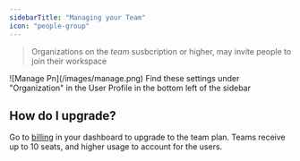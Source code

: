```yaml
---
sidebarTitle: "Managing your Team"
icon: "people-group"
---
```


> Organizations on the _team_ susbcription or higher, may invite people to join their workspace

<Frame>
  ![Manage Pn](/images/manage.png)
</Frame>

<Info>
  Find these settings under "Organization" in the User Profile in the bottom left of the sidebar
</Info>

## How do I upgrade?

Go to [billing](https://portal.overlap.ai/billing) in your dashboard to upgrade to the team plan. Teams receive up to 10 seats, and higher usage to account for the users.